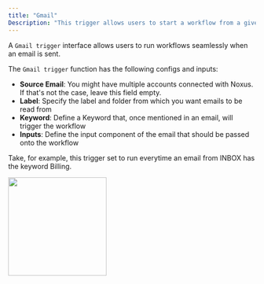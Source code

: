 ```yaml
---
title: "Gmail"
Description: "This trigger allows users to start a workflow from a given email received on Gmail."
---
```


A `Gmail trigger` interface allows users to run workflows seamlessly when an email is sent.

The `Gmail trigger` function has the following configs and inputs:

- **Source Email**: You might have multiple accounts connected with Noxus. If that's not the case, leave this field empty.
- **Label**: Specify the label and folder from which you want emails to be read from
- **Keyword**: Define a Keyword that, once mentioned in an email, will trigger the workflow
- **Inputs**: Define the input component of the email that should be passed onto the workflow

Take, for example, this trigger set to run everytime an email from INBOX has the keyword Billing.

<img height="200" src="/images/GmailTrigger.png" />
